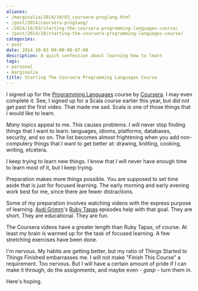 ```yaml
---
aliases:
- /marginalia/2014/10/03_coursera-proglang.html
- /post/2014/coursera-proglang/
- /2014/10/03/starting-the-coursera-programming-languages-course/
- /post/2014/10/starting-the-coursera-programming-languages-course/
categories:
- post
date: 2014-10-03 00:00:00-07:00
description: A quick confession about learning how to learn
tags:
- personal
- marginalia
title: Starting The Coursera Programming Languages Course
---
```


[Programming Languages]: https://www.coursera.org/course/proglang
[Coursera]: https://www.coursera.org/

I signed up for the [Programming Languages][] course by
[Coursera][]. I may even complete it. See, I signed up for a Scala
course earlier this year, but did not get past the first
video. That made me sad. Scala is one of those things that I
would like to learn.
<!--more-->

*Many* topics appeal to me. This causes problems. I will never
stop finding things that I want to learn: languages, idioms,
platforms, databases, security, and so on. The list becomes almost
frightening when you add non-computery things that I want to get
better at: drawing, knitting, cooking, writing, etcetera.

I keep trying to learn new things. I know that I will never have
enough time to learn most of it, but I keep trying.

Preparation makes more things possible. You are supposed to set time
aside that is just for focused learning. The early morning and early
evening work best for me, since there are fewer distractions.

[Avdi Grimm]: http://about.avdi.org/
[Ruby Tapas]: http://www.rubytapas.com/

Some of my preparation involves watching videos with the express purpose of
learning. [Avdi Grimm][]'s [Ruby Tapas][] episodes help with that goal.
They are short. They are educational. They are fun.

The Coursera videos have a greater length than Ruby Tapas, of
course. At least my brain is warmed up for the task of focused
learning. A few stretching exercises have been done.

I'm nervous. My habits are getting better, but my ratio of Things
Started to Things Finished embarrasses me. I will not make "Finish
This Course" a requirement. Too nervous. But I will have a certain
amount of pride if I can make it through, do the assignments, and
maybe even - *gasp* - turn them in.

Here's hoping.